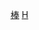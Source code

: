 {{Catnav|頁面分類|人物|各國人物|各国运动员|香港運動員}}
{{Catnav|頁面分類|人物|各職業人物|运动员|棒球選手}}
{{Catnav|頁面分類|...|球類運動|棒球|棒球選手}}
{{Catnav|頁面分類|...|中国体育|香港體育|香港運動員}}
{{Catnav|頁面分類|...|中国体育|中国运动员|香港運動員}}

[[Category:香港運動員|棒]]
[[Category:各國棒球選手|H]]
